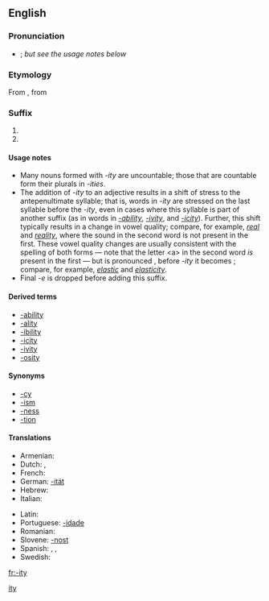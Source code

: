 ==English==

===Pronunciation===
* {{IPA|[ɪtɪ]}}; ''but see the usage notes below''

===Etymology===
From {{etyl|fro|en}} {{term|-ité||lang=fro}}, from {{etyl|la|en}} {{term|-itas||lang=la}}

===Suffix===
{{infl|en|suffix|sort=ity}}

# {{non-gloss definition|Used to form a noun from an adjective; especially, to form the noun referring to the state, property, or quality of conforming to the adjective's description.}}
# {{non-gloss definition|Used to form other nouns, especially abstract nouns.}} <!-- such as [[proclivity]] -->

====Usage notes====
* Many nouns formed with ''-ity'' are uncountable; those that are countable form their plurals in ''-ities''.
* The addition of ''-ity'' to an adjective results in a shift of stress to the antepenultimate syllable; that is, words in ''-ity'' are stressed on the last syllable before the ''-ity'', even in cases where this syllable is part of another suffix (as in words in ''[[-ability]]'', ''[[-ivity]]'', and ''[[-icity]]''). Further, this shift typically results in a change in vowel quality; compare, for example, ''[[real]]'' and ''[[reality]]'', where the sound {{IPAchar|[æ]}} in the second word is not present in the first. These vowel quality changes are usually consistent with the spelling of both forms — note that the letter &lt;a> in the second word ''is'' present in the first — but is pronounced {{IPAchar|[k]}}, before ''-ity'' it becomes {{IPAchar|[s]}}; compare, for example, ''[[elastic]]'' and ''[[elasticity]]''.
* Final ''-e'' is dropped before adding this suffix.

====Derived terms====
* [[-ability]]
* [[-ality]]
* [[-ibility]]
* [[-icity]]
* [[-ivity]]
* [[-osity]]

====Synonyms====
* [[-cy]]
* [[-ism]]
* [[-ness]]
* [[-tion]]

====Translations====
{{trans-top|Used to form nouns from adjectives.}}
* Armenian: {{t-|hy|-ություն|tr=-ut'yun|xs=Armenian}}
* Dutch: {{t+|nl|-heid}}, {{t-|nl|-iteit|f}}
* French: {{t+|fr|-ité|f}}
* German: [[-ität]] {{f}}
* Hebrew: {{t-|he|־ות|f|alt=־וּת|tr=-ut|sc=Hebr}}
* Italian: {{t-|it|-ità|f}}
{{trans-mid}}
* Latin: {{t-|la|-itas|f}}
* Portuguese: [[-idade]] {{f}}
* Romanian: {{t-|ro|-itate|f}}
* Slovene: [[-nost]] {{f}}
* Spanish: {{t-|es|-idad}}, {{t-|es|-edad}}, {{t-|es|-dad|f}}
* Swedish: {{t+|sv|-het|c}}
{{trans-bottom}}

[[Category:English suffixes|ity]]

[[fr:-ity]]